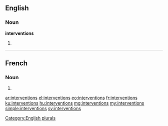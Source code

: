 ==English==

===Noun===
'''interventions'''

# {{plural of|intervention}}

[[Category:English plurals]]

----

==French==

===Noun===
{{head|fr|g=f-p}}

# {{plural of|intervention|lang=fr}}

[[ar:interventions]]
[[el:interventions]]
[[eo:interventions]]
[[fr:interventions]]
[[ku:interventions]]
[[hu:interventions]]
[[mg:interventions]]
[[my:interventions]]
[[simple:interventions]]
[[sv:interventions]]